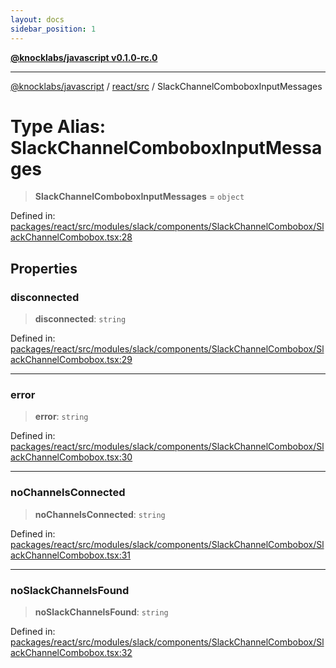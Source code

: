```yaml
---
layout: docs
sidebar_position: 1
---
```


[**@knocklabs/javascript v0.1.0-rc.0**](../../../index.mdx)

***

[@knocklabs/javascript](../../../modules.mdx) / [react/src](../index.mdx) / SlackChannelComboboxInputMessages

# Type Alias: SlackChannelComboboxInputMessages

> **SlackChannelComboboxInputMessages** = `object`

Defined in: [packages/react/src/modules/slack/components/SlackChannelCombobox/SlackChannelCombobox.tsx:28](https://github.com/knocklabs/javascript/blob/main/packages/react/src/modules/slack/components/SlackChannelCombobox/SlackChannelCombobox.tsx#L28)

## Properties

### disconnected

> **disconnected**: `string`

Defined in: [packages/react/src/modules/slack/components/SlackChannelCombobox/SlackChannelCombobox.tsx:29](https://github.com/knocklabs/javascript/blob/main/packages/react/src/modules/slack/components/SlackChannelCombobox/SlackChannelCombobox.tsx#L29)

***

### error

> **error**: `string`

Defined in: [packages/react/src/modules/slack/components/SlackChannelCombobox/SlackChannelCombobox.tsx:30](https://github.com/knocklabs/javascript/blob/main/packages/react/src/modules/slack/components/SlackChannelCombobox/SlackChannelCombobox.tsx#L30)

***

### noChannelsConnected

> **noChannelsConnected**: `string`

Defined in: [packages/react/src/modules/slack/components/SlackChannelCombobox/SlackChannelCombobox.tsx:31](https://github.com/knocklabs/javascript/blob/main/packages/react/src/modules/slack/components/SlackChannelCombobox/SlackChannelCombobox.tsx#L31)

***

### noSlackChannelsFound

> **noSlackChannelsFound**: `string`

Defined in: [packages/react/src/modules/slack/components/SlackChannelCombobox/SlackChannelCombobox.tsx:32](https://github.com/knocklabs/javascript/blob/main/packages/react/src/modules/slack/components/SlackChannelCombobox/SlackChannelCombobox.tsx#L32)
